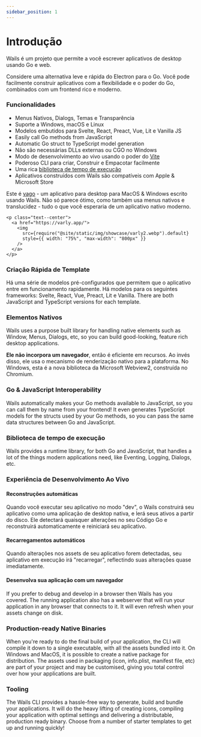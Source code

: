 ```yaml
---
sidebar_position: 1
---
```


# Introdução

Wails é um projeto que permite a você escrever aplicativos de desktop usando Go e web.

Considere uma alternativa leve e rápida do Electron para o Go. Você pode facilmente construir aplicativos com a flexibilidade e o poder do Go, combinados com um frontend rico e moderno.

### Funcionalidades

- Menus Nativos, Dialogs, Temas e Transparência
- Suporte a Windows, macOS e Linux
- Modelos embutidos para Svelte, React, Preact, Vue, Lit e Vanilla JS
- Easily call Go methods from JavaScript
- Automatic Go struct to TypeScript model generation
- Não são necessárias DLLs externas ou CGO no Windows
- Modo de desenvolvimento ao vivo usando o poder do [Vite](https://vitejs.dev/)
- Poderoso CLI para criar, Construir e Empacotar facilmente
- Uma rica [biblioteca de tempo de execução](/docs/reference/runtime/intro)
- Aplicativos construídos com Wails são compatíveis com Apple & Microsoft Store

Este é [vago](https://varly.app) - um aplicativo para desktop para MacOS & Windows escrito usando Wails. Não só parece ótimo, como também usa menus nativos e translucidez - tudo o que você esperaria de um aplicativo nativo moderno.

```mdx-code-block
<p class="text--center">
  <a href="https://varly.app/">
    <img
      src={require("@site/static/img/showcase/varly2.webp").default}
      style={{ width: "75%", "max-width": "800px" }}
    />
  </a>
</p>
```

### Criação Rápida de Template

Há uma série de modelos pré-configurados que permitem que o aplicativo entre em funcionamento rapidamente. Há modelos para os seguintes frameworks: Svelte, React, Vue, Preact, Lit e Vanilla. There are both JavaScript and TypeScript versions for each template.

### Elementos Nativos

Wails uses a purpose built library for handling native elements such as Window, Menus, Dialogs, etc, so you can build good-looking, feature rich desktop applications.

**Ele não incorpora um navegador**, então é eficiente em recursos. Ao invés disso, ele usa o mecanismo de renderização nativo para a plataforma. No Windows, esta é a nova biblioteca da Microsoft Webview2, construída no Chromium.

### Go & JavaScript Interoperability

Wails automatically makes your Go methods available to JavaScript, so you can call them by name from your frontend! It even generates TypeScript models for the structs used by your Go methods, so you can pass the same data structures between Go and JavaScript.

### Biblioteca de tempo de execução

Wails provides a runtime library, for both Go and JavaScript, that handles a lot of the things modern applications need, like Eventing, Logging, Dialogs, etc.

### Experiência de Desenvolvimento Ao Vivo

#### Reconstruções automáticas

Quando você executar seu aplicativo no modo "dev", o Wails construirá seu aplicativo como uma aplicação de desktop nativa, e lerá seus ativos a partir do disco. Ele detectará quaisquer alterações no seu Código Go e reconstruirá automaticamente e reiniciará seu aplicativo.

#### Recarregamentos automáticos

Quando alterações nos assets de seu aplicativo forem detectadas, seu aplicativo em execução irá "recarregar", reflectindo suas alterações quase imediatamente.

#### Desenvolva sua aplicação com um navegador

If you prefer to debug and develop in a browser then Wails has you covered. The running application also has a webserver that will run your application in any browser that connects to it. It will even refresh when your assets change on disk.

### Production-ready Native Binaries

When you're ready to do the final build of your application, the CLI will compile it down to a single executable, with all the assets bundled into it. On Windows and MacOS, it is possible to create a native package for distribution. The assets used in packaging (icon, info.plist, manifest file, etc) are part of your project and may be customised, giving you total control over how your applications are built.

### Tooling

The Wails CLI provides a hassle-free way to generate, build and bundle your applications. It will do the heavy lifting of creating icons, compiling your application with optimal settings and delivering a distributable, production ready binary. Choose from a number of starter templates to get up and running quickly!
